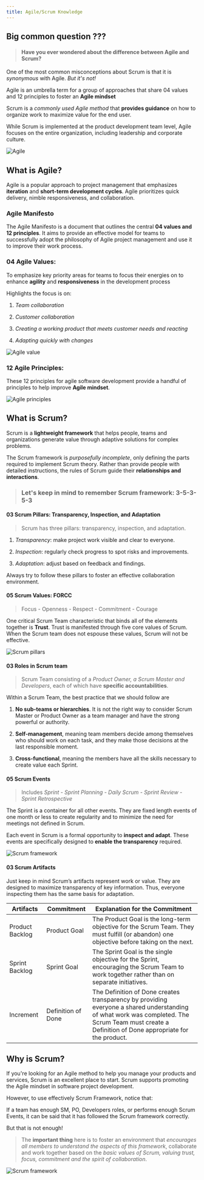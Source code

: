 ```yaml
---
title: Agile/Scrum Knowledge
---
```


## Big common question ??? 

> #### Have you ever wondered about the difference between Agile and Scrum?

One of the most common misconceptions about Scrum is that it is *synonymous* with Agile. *But it's not!*

Agile is an umbrella term for a group of approaches that share 04 values ​​and 12 principles to foster an **Agile mindset** 

Scrum is a *commonly used Agile method* that **provides guidance** on how to organize work to maximize value for the end user.

While Scrum is implemented at the product development team level, Agile focuses on the entire organization, including leadership and corporate culture.

![Agile](@/assets/images/scrum/image1.png)

## What is Agile?
Agile is a popular approach to project management that emphasizes **iteration** and **short-term development cycles**. Agile prioritizes quick delivery, nimble responsiveness, and collaboration.

### Agile Manifesto
The Agile Manifesto is a document that outlines the central **04 values and 12 principles**. It aims to provide an effective model for teams to successfully adopt the philosophy of Agile project management and use it to improve their work process. 

### 04 Agile Values: 

To emphasize key priority areas for teams to focus their energies on to enhance **agility** and **responsiveness** in the development process

Highlights the focus is on:

1. *Team collaboration*

2. *Customer collaboration*

3. *Creating a working product that meets customer needs and reacting*

4. *Adapting quickly with changes*

![Agile value](@/assets/images/scrum/image3.png)

### 12 Agile Principles: 

These 12 principles for agile software development provide a handful of principles to help improve **Agile mindset**.

![Agile principles](@/assets/images/scrum/image6.png)

## What is Scrum?

Scrum is a **lightweight framework** that helps people, teams and organizations generate value through adaptive solutions for complex problems.

The Scrum framework is *purposefully incomplete*, only defining the parts required to implement Scrum theory. Rather than provide people with detailed instructions, the rules of Scrum guide their **relationships and interactions**.

>### Let's keep in mind to remember Scrum framework: 3-5-3-5-3

#### 03 Scrum Pillars: Transparency, Inspection, and Adaptation

>Scrum has three pillars: transparency, inspection, and adaptation.

1. *Transparency*: make project work visible and clear to everyone.

2. *Inspection*: regularly check progress to spot risks and improvements.

3. *Adaptation*: adjust based on feedback and findings.

Always try to follow these pillars to foster an effective collaboration environment.

#### 05 Scrum Values: FORCC

>Focus - Openness - Respect - Commitment - Courage 

One critical Scrum Team characteristic that binds all of the elements together is **Trust**. Trust is manifested through five core values of Scrum. When the Scrum team does not espouse these values, Scrum will not be effective.

![Scrum pillars](@/assets/images/scrum/image4.jpeg)

#### 03 Roles in Scrum team  

>Scrum Team consisting of a *Product Owner, a Scrum Master and Developers*, each of which have **specific accountabilities**.

Within a Scrum Team, the best practice that we should follow are

1. **No sub-teams or hierarchies**. It is not the right way to consider Scrum Master or Product Owner as a team manager and have the strong powerful or authority.

2. **Self-management**, meaning team members decide among themselves who should work on each task, and they make those decisions at the last responsible moment.

3. **Cross-functional**, meaning the members have all the skills necessary to create value each Sprint. 

#### 05 Scrum Events

>Includes *Sprint - Sprint Planning - Daily Scrum - Sprint Review - Sprint Retrospective*

The Sprint is a container for all other events. They are fixed length events of one month or less to create regularity and to minimize the need for meetings not defined in Scrum.

Each event in Scrum is a formal opportunity to **inspect and adapt**. These events are specifically designed to **enable the transparency** required. 

![Scrum framework](@/assets/images/scrum/image2.png)

#### 03 Scrum Artifacts 

Just keep in mind Scrum’s artifacts represent work or value. They are designed to maximize transparency of key information. Thus, everyone inspecting them has the same basis for adaptation.

| Artifacts           | Commitment         | Explanation for the Commitment
|---------------------|--------------------|-----------------------------------------------------------------------------------------------------------------------------------------------------------------------------------------------------
| Product Backlog     | Product Goal       | The Product Goal is the long-term objective for the Scrum Team. They must fulfill (or abandon) one objective before taking on the next.                                                            |
| Sprint Backlog      | Sprint Goal        | The Sprint Goal is the single objective for the Sprint, encouraging the Scrum Team to work together rather than on separate initiatives.                                                           |
| Increment           | Definition of Done | The Definition of Done creates transparency by providing everyone a shared understanding of what work was completed. The Scrum Team must create a Definition of Done appropriate for the product.  |


## Why is Scrum?

If you're looking for an Agile method to help you manage your products and services, Scrum is an excellent place to start. Scrum supports promoting the Agile mindset in software project development. 

However, to use effectively Scrum Framework, notice that:

If a team has enough SM, PO, Developers roles, or performs enough Scrum Events, it can be said that it has followed the Scrum framework correctly. 

But that is not enough! 

>The **important thing** here is to foster an environment that *encourages all members to understand the aspects of this framework*, collaborate and work together based on the *basic values ​​of Scrum, valuing trust, focus, commitment and the spirit of collaboration*.

![Scrum framework](@/assets/images/scrum/image5.png)
